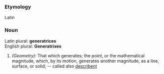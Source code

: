 ===Etymology===
Latin
===Noun===
Latin plural: '''generatrices'''<br>
English plural: '''Generatrixes'''
#''(Geometry):'' That which generates; the point, or the mathematical magnitude, which, by its motion, generates another magnitude, as a line, surface, or solid; -- called also [[describent]]